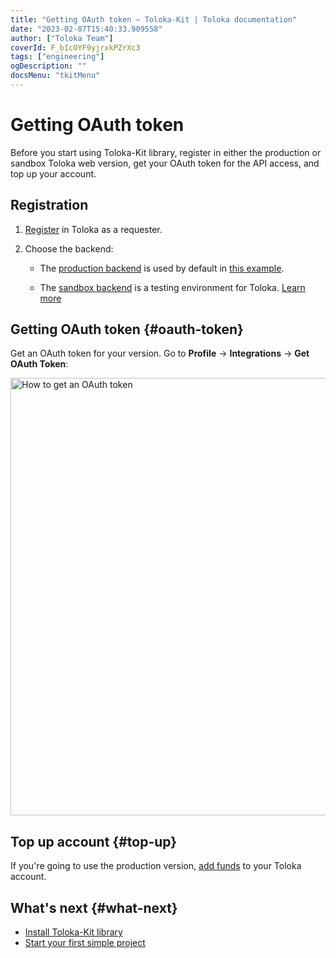 ```yaml
---
title: "Getting OAuth token — Toloka-Kit | Toloka documentation"
date: "2023-02-07T15:40:33.909558"
author: ["Toloka Team"]
coverId: F_bIcOYF9yjrxkPZrXc3
tags: ["engineering"]
ogDescription: ""
docsMenu: "tkitMenu"
---
```


# Getting OAuth token

Before you start using Toloka-Kit library, register in either the production or sandbox Toloka web version, get your OAuth token for the API access, and top up your account.

## Registration

1. [Register](/docs/guide/access) in Toloka as a requester.

1. Choose the backend:

    - The [production backend](https://platform.toloka.ai/for-requesters/) is used by default in [this example](/docs/toloka-kit/recipes/learn-basics).

    - The [sandbox backend](https://platform.sandbox.toloka.ai/for-requesters/) is a testing environment for Toloka. [Learn more](/docs/guide/sandbox)

## Getting OAuth token {#oauth-token}

Get an OAuth token for your version. Go to **Profile** → **Integrations** → **Get OAuth Token**:

<Image width="700px" withBackground imageId="1675425527913" alt="How to get an OAuth token" />

## Top up account {#top-up}

If you're going to use the production version, [add funds](/docs/guide/refill) to your Toloka account.

## What's next {#what-next}

- [Install Toloka-Kit library](/docs/toloka-kit/quick-start)
- [Start your first simple project](/docs/toloka-kit/recipes/learn-basics)
